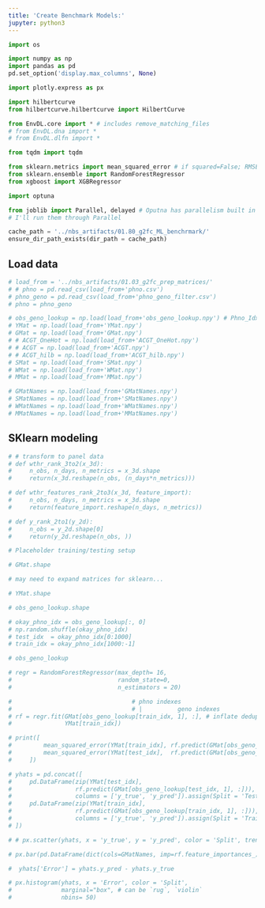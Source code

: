 ```yaml
---
title: 'Create Benchmark Models:'
jupyter: python3
---
```



> 


```python
import os

import numpy as np
import pandas as pd
pd.set_option('display.max_columns', None)

import plotly.express as px

import hilbertcurve
from hilbertcurve.hilbertcurve import HilbertCurve

from EnvDL.core import * # includes remove_matching_files
# from EnvDL.dna import *
# from EnvDL.dlfn import *

from tqdm import tqdm
```

```python
from sklearn.metrics import mean_squared_error # if squared=False; RMSE
from sklearn.ensemble import RandomForestRegressor
from xgboost import XGBRegressor

import optuna

from joblib import Parallel, delayed # Oputna has parallelism built in but for training replicates of the selected model
# I'll run them through Parallel
```

```python
cache_path = '../nbs_artifacts/01.80_g2fc_ML_benchrmark/'
ensure_dir_path_exists(dir_path = cache_path)
```

## Load data

```python
# load_from = '../nbs_artifacts/01.03_g2fc_prep_matrices/'
# # phno = pd.read_csv(load_from+'phno.csv')
# phno_geno = pd.read_csv(load_from+'phno_geno_filter.csv')
# phno = phno_geno

# obs_geno_lookup = np.load(load_from+'obs_geno_lookup.npy') # Phno_Idx	Geno_Idx	Is_Phno_Idx
# YMat = np.load(load_from+'YMat.npy')
# GMat = np.load(load_from+'GMat.npy')
# # ACGT_OneHot = np.load(load_from+'ACGT_OneHot.npy')
# # ACGT = np.load(load_from+'ACGT.npy')
# # ACGT_hilb = np.load(load_from+'ACGT_hilb.npy')
# SMat = np.load(load_from+'SMat.npy')
# WMat = np.load(load_from+'WMat.npy')
# MMat = np.load(load_from+'MMat.npy')
```

```python
# GMatNames = np.load(load_from+'GMatNames.npy')
# SMatNames = np.load(load_from+'SMatNames.npy')
# WMatNames = np.load(load_from+'WMatNames.npy')
# MMatNames = np.load(load_from+'MMatNames.npy')
```

## SKlearn modeling

```python
# # transform to panel data
# def wthr_rank_3to2(x_3d):
#     n_obs, n_days, n_metrics = x_3d.shape
#     return(x_3d.reshape(n_obs, (n_days*n_metrics)))

# def wthr_features_rank_2to3(x_3d, feature_import):
#     n_obs, n_days, n_metrics = x_3d.shape
#     return(feature_import.reshape(n_days, n_metrics))

# def y_rank_2to1(y_2d):
#     n_obs = y_2d.shape[0]
#     return(y_2d.reshape(n_obs, ))
```

```python
# Placeholder training/testing setup
```

```python
# GMat.shape
```

```python
# may need to expand matrices for sklearn... 
```

```python
# YMat.shape
```

```python
# obs_geno_lookup.shape
```

```python
# okay_phno_idx = obs_geno_lookup[:, 0]
# np.random.shuffle(okay_phno_idx)
# test_idx  = okay_phno_idx[0:1000]
# train_idx = okay_phno_idx[1000:-1]
```

```python
# obs_geno_lookup
```

```python
# regr = RandomForestRegressor(max_depth= 16, 
#                              random_state=0,
#                              n_estimators = 20)

#                                  # phno indexes
#                                  # |          geno indexes
# rf = regr.fit(GMat[obs_geno_lookup[train_idx, 1], :], # inflate deduplicated GMat to match what sklearn expects.
#               YMat[train_idx])
```

```python
# print([
#         mean_squared_error(YMat[train_idx], rf.predict(GMat[obs_geno_lookup[train_idx, 1], :]), squared=False), 
#         mean_squared_error(YMat[test_idx],  rf.predict(GMat[obs_geno_lookup[test_idx, 1], :]), squared=False)
#     ])
```


```python
# yhats = pd.concat([
#     pd.DataFrame(zip(YMat[test_idx],
#                  rf.predict(GMat[obs_geno_lookup[test_idx, 1], :])), 
#                  columns = ['y_true', 'y_pred']).assign(Split = 'Test'),
#     pd.DataFrame(zip(YMat[train_idx],
#                  rf.predict(GMat[obs_geno_lookup[train_idx, 1], :])), 
#                  columns = ['y_true', 'y_pred']).assign(Split = 'Train')
# ])

# # px.scatter(yhats, x = 'y_true', y = 'y_pred', color = 'Split', trendline="ols")
```


```python
# px.bar(pd.DataFrame(dict(cols=GMatNames, imp=rf.feature_importances_)), x = 'cols', y = 'imp')
```

```python
#  yhats['Error'] = yhats.y_pred - yhats.y_true

# px.histogram(yhats, x = 'Error', color = 'Split',
#              marginal="box", # can be `rug`, `violin`
#              nbins= 50)
```

